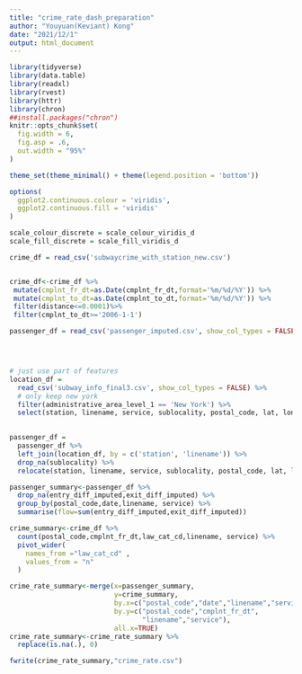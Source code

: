 ```yaml
---
title: "crime_rate_dash_preparation"
author: "Youyuan(Keviant) Kong"
date: "2021/12/1"
output: html_document
---
```


```r
library(tidyverse)
library(data.table)
library(readxl)
library(rvest)
library(httr)
library(chron)
##install.packages("chron")
knitr::opts_chunk$set(
  fig.width = 6,
  fig.asp = .6,
  out.width = "95%"
)

theme_set(theme_minimal() + theme(legend.position = 'bottom'))

options(
  ggplot2.continuous.colour = 'viridis',
  ggplot2.continuous.fill = 'viridis'
)

scale_colour_discrete = scale_colour_viridis_d
scale_fill_discrete = scale_fill_viridis_d
```

```r

crime_df = read_csv('subwaycrime_with_station_new.csv')


crime_df<-crime_df %>% 
 mutate(cmplnt_fr_dt=as.Date(cmplnt_fr_dt,format='%m/%d/%Y')) %>% 
 mutate(cmplnt_to_dt=as.Date(cmplnt_to_dt,format='%m/%d/%Y')) %>% 
 filter(distance<=0.0001)%>% 
 filter(cmplnt_to_dt>='2006-1-1')

passenger_df = read_csv('passenger_imputed.csv', show_col_types = FALSE)




# just use part of features
location_df = 
  read_csv('subway_info_final3.csv', show_col_types = FALSE) %>% 
  # only keep new york
  filter(administrative_area_level_1 == 'New York') %>% 
  select(station, linename, service, sublocality, postal_code, lat, long)
  

passenger_df = 
  passenger_df %>% 
  left_join(location_df, by = c('station', 'linename')) %>% 
  drop_na(sublocality) %>% 
  relocate(station, linename, service, sublocality, postal_code, lat, long)

passenger_summary<-passenger_df %>% 
  drop_na(entry_diff_imputed,exit_diff_imputed) %>%
  group_by(postal_code,date,linename, service) %>% 
  summarise(flow=sum(entry_diff_imputed,exit_diff_imputed))

crime_summary<-crime_df %>% 
  count(postal_code,cmplnt_fr_dt,law_cat_cd,linename, service) %>% 
  pivot_wider(
    names_from ="law_cat_cd" ,
    values_from = "n"
  )

crime_rate_summary<-merge(x=passenger_summary,
                          y=crime_summary,
                          by.x=c("postal_code","date","linename","service"),
                          by.y=c("postal_code","cmplnt_fr_dt",
                                 "linename","service"),
                          all.x=TRUE)
crime_rate_summary<-crime_rate_summary %>% 
  replace(is.na(.), 0)

fwrite(crime_rate_summary,"crime_rate.csv")
  


```